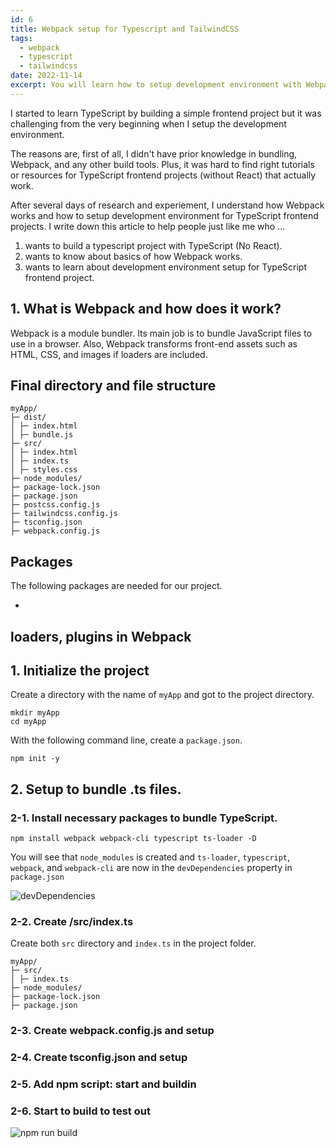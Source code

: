 ```yaml
---
id: 6
title: Webpack setup for Typescript and TailwindCSS
tags:
  - webpack
  - typescript
  - tailwindcss
date: 2022-11-14
excerpt: You will learn how to setup development environment with Webpack for TypeScript frontend projects.
---
```


I started to learn TypeScript by building a simple frontend project but it was
challenging from the very beginning when I setup the development environment.

The reasons are, first of all, I didn't have prior knowledge in bundling, Webpack,
and any other build tools. Plus, it was hard to find right tutorials or resources for
TypeScript frontend projects (without React) that actually work.

After several days of research and experiement, I understand how Webpack works
and how to setup development environment for TypeScript frontend projects.
I write down this article to help people just like me who ...

1. wants to build a typescript project with TypeScript (No React).
2. wants to know about basics of how Webpack works.
3. wants to learn about development environment setup for TypeScript frontend project.

## 1. What is Webpack and how does it work?

Webpack is a module bundler. Its main job is to bundle JavaScript files to use
in a browser. Also, Webpack transforms front-end assets such as HTML, CSS, and
images if loaders are included.

## Final directory and file structure

```
myApp/
├─ dist/
│ ├─ index.html
│ ├─ bundle.js
├─ src/
│ ├─ index.html
│ ├─ index.ts
│ ├─ styles.css
├─ node_modules/
├─ package-lock.json
├─ package.json
├─ postcss.config.js
├─ tailwindcss.config.js
├─ tsconfig.json
├─ webpack.config.js
```

## Packages

The following packages are needed for our project.

-

## loaders, plugins in Webpack

## 1. Initialize the project

Create a directory with the name of `myApp` and got to the project directory.

```
mkdir myApp
cd myApp
```

With the following command line, create a `package.json`.

```
npm init -y
```

## 2. Setup to bundle .ts files.

### 2-1. Install necessary packages to bundle TypeScript.

```
npm install webpack webpack-cli typescript ts-loader -D
```

You will see that `node_modules` is created and `ts-loader`, `typescript`,
`webpack`, and `webpack-cli` are now in the `devDependencies` property in
`package.json`

![devDependencies](https://s3.us-west-2.amazonaws.com/secure.notion-static.com/dffe156f-0d47-444f-8fda-b77eb4d277b0/Untitled.png?X-Amz-Algorithm=AWS4-HMAC-SHA256&X-Amz-Content-Sha256=UNSIGNED-PAYLOAD&X-Amz-Credential=AKIAT73L2G45EIPT3X45%2F20221116%2Fus-west-2%2Fs3%2Faws4_request&X-Amz-Date=20221116T102704Z&X-Amz-Expires=86400&X-Amz-Signature=d028111d34618b18f505aaba9c07b1aa6a65a62a71fc97a33cf3bc75744e90b7&X-Amz-SignedHeaders=host&response-content-disposition=filename%3D%22Untitled.png%22&x-id=GetObject)

### 2-2. Create /src/index.ts

Create both `src` directory and `index.ts` in the project folder.

```
myApp/
├─ src/
│ ├─ index.ts
├─ node_modules/
├─ package-lock.json
├─ package.json

```

### 2-3. Create webpack.config.js and setup

### 2-4. Create tsconfig.json and setup

### 2-5. Add npm script: start and buildin

### 2-6. Start to build to test out

![npm run build](https://s3.us-west-2.amazonaws.com/secure.notion-static.com/4e1d3b6d-c78e-4861-ba95-a338b4130596/Untitled.png?X-Amz-Algorithm=AWS4-HMAC-SHA256&X-Amz-Content-Sha256=UNSIGNED-PAYLOAD&X-Amz-Credential=AKIAT73L2G45EIPT3X45%2F20221116%2Fus-west-2%2Fs3%2Faws4_request&X-Amz-Date=20221116T121640Z&X-Amz-Expires=86400&X-Amz-Signature=e0ade733bdda1b9b2cc164444785b0e8916f7bf7479780dba5e16bf6cd1934d4&X-Amz-SignedHeaders=host&response-content-disposition=filename%3D%22Untitled.png%22&x-id=GetObject)
